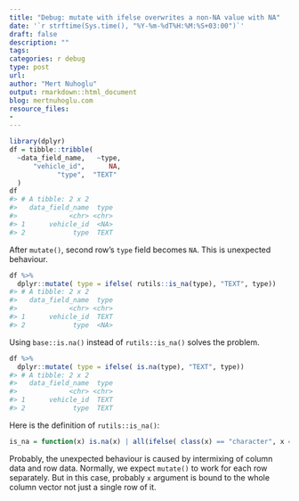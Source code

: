 ```yaml
---
title: "Debug: mutate with ifelse overwrites a non-NA value with NA"
date: '`r strftime(Sys.time(), "%Y-%m-%dT%H:%M:%S+03:00")`'
draft: false
description: ""
tags:
categories: r debug
type: post
url:
author: "Mert Nuhoglu"
output: rmarkdown::html_document
blog: mertnuhoglu.com
resource_files:
-
---
```


``` r
library(dplyr)
df = tibble::tribble(
  ~data_field_name,   ~type,
      "vehicle_id",      NA,
            "type",  "TEXT"
  )
df
#> # A tibble: 2 x 2
#>   data_field_name  type
#>             <chr> <chr>
#> 1      vehicle_id  <NA>
#> 2            type  TEXT
```

After `mutate()`, second row's `type` field becomes `NA`. This is unexpected behaviour.

``` r
df %>%
  dplyr::mutate( type = ifelse( rutils::is_na(type), "TEXT", type)) 
#> # A tibble: 2 x 2
#>   data_field_name  type
#>             <chr> <chr>
#> 1      vehicle_id  TEXT
#> 2            type  <NA>
```

Using `base::is.na()` instead of `rutils::is_na()` solves the problem.

``` r
df %>%
  dplyr::mutate( type = ifelse( is.na(type), "TEXT", type)) 
#> # A tibble: 2 x 2
#>   data_field_name  type
#>             <chr> <chr>
#> 1      vehicle_id  TEXT
#> 2            type  TEXT
```

Here is the definition of `rutils::is_na()`:

``` r
is_na = function(x) is.na(x) | all(ifelse( class(x) == "character", x == "NA", FALSE))
```

Probably, the unexpected behaviour is caused by intermixing of column data and row data. Normally, we expect `mutate()` to work for each row separately. But in this case, probably `x` argument is bound to the whole column vector not just a single row of it.

